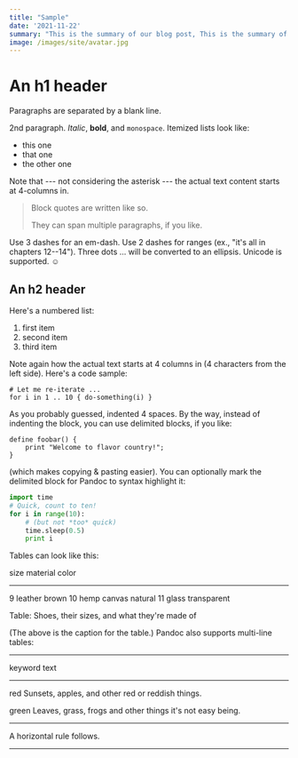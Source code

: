 ```yaml
---
title: "Sample"
date: '2021-11-22'
summary: "This is the summary of our blog post, This is the summary of our blog post, This is the summary of our blog post"
image: /images/site/avatar.jpg
---
```


An h1 header
============

Paragraphs are separated by a blank line.

2nd paragraph. *Italic*, **bold**, and `monospace`. Itemized lists
look like:

  * this one
  * that one
  * the other one

Note that --- not considering the asterisk --- the actual text
content starts at 4-columns in.

> Block quotes are
> written like so.
>
> They can span multiple paragraphs,
> if you like.

Use 3 dashes for an em-dash. Use 2 dashes for ranges (ex., "it's all
in chapters 12--14"). Three dots ... will be converted to an ellipsis.
Unicode is supported. ☺



An h2 header
------------

Here's a numbered list:

 1. first item
 2. second item
 3. third item

Note again how the actual text starts at 4 columns in (4 characters
from the left side). Here's a code sample:

    # Let me re-iterate ...
    for i in 1 .. 10 { do-something(i) }

As you probably guessed, indented 4 spaces. By the way, instead of
indenting the block, you can use delimited blocks, if you like:

~~~
define foobar() {
    print "Welcome to flavor country!";
}
~~~

(which makes copying & pasting easier). You can optionally mark the
delimited block for Pandoc to syntax highlight it:

~~~python
import time
# Quick, count to ten!
for i in range(10):
    # (but not *too* quick)
    time.sleep(0.5)
    print i
~~~

[^1]: Footnote text goes here.

Tables can look like this:

size  material      color
----  ------------  ------------
9     leather       brown
10    hemp canvas   natural
11    glass         transparent

Table: Shoes, their sizes, and what they're made of

(The above is the caption for the table.) Pandoc also supports
multi-line tables:

--------  -----------------------
keyword   text
--------  -----------------------
red       Sunsets, apples, and
          other red or reddish
          things.

green     Leaves, grass, frogs
          and other things it's
          not easy being.
--------  -----------------------

A horizontal rule follows.

***

